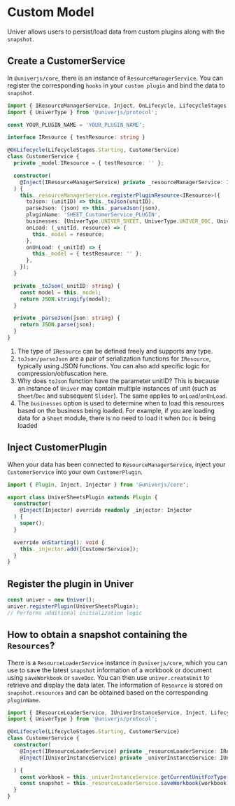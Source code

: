 
# Custom Model

<BadgeGroup values={[UniverTypes.GENERAL]} value={UniverTypes.GENERAL} />

Univer allows users to persist/load data from custom plugins along with the `snapshot`.

## Create a CustomerService

In `@univerjs/core`, there is an instance of `ResourceManagerService`. You can register the corresponding `hooks` in your `custom plugin` and bind the data to `snapshot`.

```typescript
import { IResourceManagerService, Inject, OnLifecycle, LifecycleStages } from '@univerjs/core';
import { UniverType } from '@univerjs/protocol';

const YOUR_PLUGIN_NAME = 'YOUR_PLUGIN_NAME';

interface IResource { testResource: string }

@OnLifecycle(LifecycleStages.Starting, CustomerService)
class CustomerService {
  private _model:IResource = { testResource: '' };

  constructor(
    @Inject(IResourceManagerService) private _resourceManagerService: IResourceManagerService
  ) {
    this._resourceManagerService.registerPluginResource<IResource>({
      toJson: (unitID) => this._toJson(unitID),
      parseJson: (json) => this._parseJson(json),
      pluginName: 'SHEET_CustomerService_PLUGIN',
      businesses: [UniverType.UNIVER_SHEET, UniverType.UNIVER_DOC, UniverType.UNIVER_SLIDE],
      onLoad: (_unitId, resource) => {
        this._model = resource;
      },
      onUnLoad: (_unitId) => {
        this._model = { testResource: '' };
      },
    });
  }

  private _toJson(_unitID: string) {
    const model = this._model;
    return JSON.stringify(model);
  }

  private _parseJson(json: string) {
    return JSON.parse(json);
  }
}
```

1. The type of `IResource` can be defined freely and supports any type.
2. `toJson/parseJson` are a pair of serialization functions for `IResource`, typically using JSON functions. You can also add specific logic for compression/obfuscation here.
3. Why does `toJson` function have the parameter unitID? This is because an instance of `Univer` may contain multiple instances of unit (such as `Sheet`/`Doc` and subsequent `Slider`). The same applies to `onLoad`/`onUnLoad`.
4. The `businesses` option is used to determine when to load this resources based on the business being loaded. For example, if you are loading data for a `Sheet` module, there is no need to load it when `Doc` is being loaded

## Inject CustomerPlugin

When your data has been connected to `ResourceManagerService`, inject your `CustomerService` into your own `CustomerPlugin`.

```typescript
import { Plugin, Inject, Injector } from '@univerjs/core';

export class UniverSheetsPlugin extends Plugin {
  constructor(
    @Inject(Injector) override readonly _injector: Injector
  ) {
    super();
  }

  override onStarting(): void {
    this._injector.add([CustomerService]);
  }
}
```

## Register the plugin in Univer

```typescript
const univer = new Univer();
univer.registerPlugin(UniverSheetsPlugin);
// Performs additional initialization logic
```

## How to obtain a snapshot containing the `Resources`?

There is a `ResourceLoaderService` instance in `@univerjs/core`, which you can use to save the latest `snapshot` information of a workbook or document using `saveWorkbook` or `saveDoc`. You can then use `univer.createUnit` to retrieve and display the data later.
The information of `Resource` is stored on `snapshot.resources` and can be obtained based on the corresponding `pluginName`.

```typescript
import { IResourceLoaderService, IUniverInstanceService, Inject, LifecycleStages, OnLifecycle } from '@univerjs/core';
import { UniverType } from '@univerjs/protocol';

@OnLifecycle(LifecycleStages.Starting, CustomerService)
class CustomerService {
  constructor(
    @Inject(IResourceLoaderService) private _resourceLoaderService: IResourceLoaderService,
    @Inject(IUniverInstanceService) private _univerInstanceService: IUniverInstanceService

  ) {
    const workbook = this._univerInstanceService.getCurrentUnitForType(UniverType.UNIVER_SHEET)!
    const snapshot = this._resourceLoaderService.saveWorkbook(workbook);
  }
}
```
